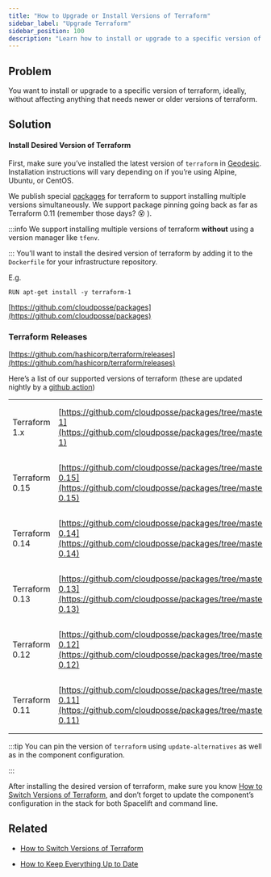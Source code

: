 ```yaml
---
title: "How to Upgrade or Install Versions of Terraform"
sidebar_label: "Upgrade Terraform"
sidebar_position: 100
description: "Learn how to install or upgrade to a specific version of terraform"
---
```


## Problem

You want to install or upgrade to a specific version of terraform, ideally, without affecting anything that needs newer or older versions of terraform.

## Solution

#### Install Desired Version of Terraform

First, make sure you’ve installed the latest version of `terraform` in [Geodesic](/resources/legacy/fundamentals/geodesic). Installation instructions will vary depending on if you’re using Alpine, Ubuntu, or CentOS.

We publish special [packages](https://github.com/cloudposse/packages) for terraform to support installing multiple versions simultaneously. We support package pinning going back as far as Terraform 0.11 (remember those days? 😵 ).

:::info
We support installing multiple versions of terraform **without** using a version manager like `tfenv`.

:::
You’ll want to install the desired version of terraform by adding it to the `Dockerfile` for your infrastructure repository.

E.g.

```
RUN apt-get install -y terraform-1
```

 [https://github.com/cloudposse/packages](https://github.com/cloudposse/packages)

### Terraform Releases

[https://github.com/hashicorp/terraform/releases](https://github.com/hashicorp/terraform/releases)

Here’s a list of our supported versions of terraform (these are updated nightly by a [github action](https://github.com/cloudposse/packages/tree/master/.github/workflows))

|                |                                                                                                                                                      |                                                                                                     |
| -------------- | ---------------------------------------------------------------------------------------------------------------------------------------------------- | --------------------------------------------------------------------------------------------------- |
| Terraform 1.x  | [https://github.com/cloudposse/packages/tree/master/vendor/terraform-1](https://github.com/cloudposse/packages/tree/master/vendor/terraform-1)       | **Ubuntu**: `apt-get install -y terraform-1`<br/>**Alpine**: `apk add terraform-1@cloudposse`       |
| Terraform 0.15 | [https://github.com/cloudposse/packages/tree/master/vendor/terraform-0.15](https://github.com/cloudposse/packages/tree/master/vendor/terraform-0.15) | **Ubuntu**: `apt-get install -y terraform-0.15`<br/>**Alpine**: `apk add terraform-0.15@cloudposse` |
| Terraform 0.14 | [https://github.com/cloudposse/packages/tree/master/vendor/terraform-0.14](https://github.com/cloudposse/packages/tree/master/vendor/terraform-0.14) | **Ubuntu**: `apt-get install -y terraform-0.14`<br/>**Alpine**: `apk add terraform-0.14@cloudposse` |
| Terraform 0.13 | [https://github.com/cloudposse/packages/tree/master/vendor/terraform-0.13](https://github.com/cloudposse/packages/tree/master/vendor/terraform-0.13) | **Ubuntu**: `apt-get install -y terraform-0.13`<br/>**Alpine**: `apk add terraform-0.13@cloudposse` |
| Terraform 0.12 | [https://github.com/cloudposse/packages/tree/master/vendor/terraform-0.12](https://github.com/cloudposse/packages/tree/master/vendor/terraform-0.12) | **Ubuntu**: `apt-get install -y terraform-0.12`<br/>**Alpine**: `apk add terraform-0.12@cloudposse` |
| Terraform 0.11 | [https://github.com/cloudposse/packages/tree/master/vendor/terraform-0.11](https://github.com/cloudposse/packages/tree/master/vendor/terraform-0.11) | **Ubuntu**: `apt-get install -y terraform-0.11`<br/>**Alpine**: `apk add terraform-0.11@cloudposse` |

:::tip
You can pin the version of `terraform` using `update-alternatives` as well as in the component configuration.

:::

After installing the desired version of terraform, make sure you know [How to Switch Versions of Terraform](/learn/maintenance/tutorials/how-to-switch-versions-of-terraform), and don’t forget to update the component’s configuration in the stack for both Spacelift and command line.

## Related

- [How to Switch Versions of Terraform](/learn/maintenance/tutorials/how-to-switch-versions-of-terraform)

- [How to Keep Everything Up to Date](/learn/maintenance/upgrades/how-to-keep-everything-up-to-date)


